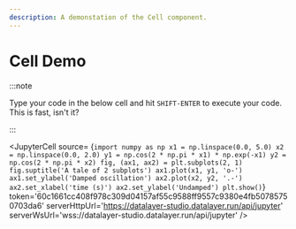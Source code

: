 ```yaml
---
description: A demonstation of the Cell component.
---
```



# Cell Demo

:::note

Type your code in the below cell and hit `SHIFT-ENTER` to execute your code. This is fast, isn't it?

:::

<JupyterCell
  source= {`import numpy as np
x1 = np.linspace(0.0, 5.0)
x2 = np.linspace(0.0, 2.0)
y1 = np.cos(2 * np.pi * x1) * np.exp(-x1)
y2 = np.cos(2 * np.pi * x2)
fig, (ax1, ax2) = plt.subplots(2, 1)
fig.suptitle('A tale of 2 subplots')
ax1.plot(x1, y1, 'o-')
ax1.set_ylabel('Damped oscillation')
ax2.plot(x2, y2, '.-')
ax2.set_xlabel('time (s)')
ax2.set_ylabel('Undamped')
plt.show()`}
  token='60c1661cc408f978c309d04157af55c9588ff9557c9380e4fb50785750703da6'
  serverHttpUrl='https://datalayer-studio.datalayer.run/api/jupyter'
  serverWsUrl='wss://datalayer-studio.datalayer.run/api/jupyter'
 />

